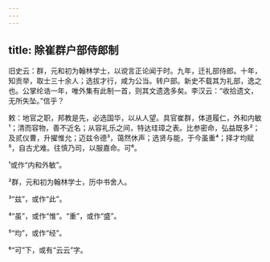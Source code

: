 ```yaml
---
---
---
```

title: 除崔群户部侍郎制
---







旧史云：群，元和初为翰林学士，以谠言正论闻于时。九年，迁礼部侍郎。十年，知贡举，取士三十余人；选拔才行，咸为公当。转户部。新史不载其为礼部，逸之也。公掌纶诰一年，唯外集有此制一首，则其文遗逸多矣。李汉云：“收拾遗文，无所失坠。”信乎？

敕：地官之职，邦教是先，必选国华，以从人望。具官崔群，体道履仁，外和内敏¹；清而容物，善不近名；从容礼乐之间，特达珪璋之表。比参密命，弘益既多²；及贰仪曹，升擢惟允；迈兹令德³，蔼然休声；选贤与能，于今虽重⁴；择才均赋⁵，自古尤难。往慎乃司，以服嘉命。可⁶。

¹或作“内和外敏”。

²群，元和初为翰林学士，历中书舍人。

³“兹”，或作“此”。

⁴“虽”，或作“惟”。“重”，或作“盛”。

⁵“均”，或作“经”。

⁶“可”下，或有“云云”字。
